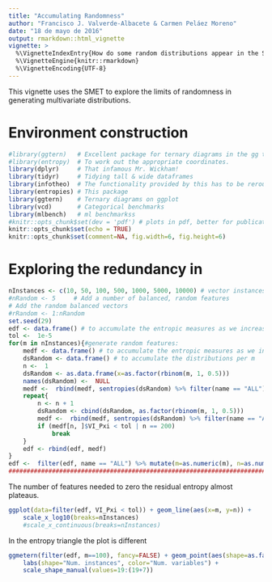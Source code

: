 ```yaml
---
title: "Accumulating Randomness"
author: "Francisco J. Valverde-Albacete & Carmen Peláez Moreno"
date: "18 de mayo de 2016"
output: rmarkdown::html_vignette
vignette: >
  %\VignetteIndexEntry{How do some random distributions appear in the SMET}
  %\VignetteEngine{knitr::rmarkdown}
  %\VignetteEncoding{UTF-8}
---
```



This vignette uses the SMET to explore the limits of randomness in generating multivariate distributions. 


# Environment construction

```r
#library(ggtern)   # Excellent package for ternary diagrams in the gg tradition
#library(entropy)  # To work out the appropriate coordinates.
library(dplyr)     # That infamous Mr. Wickham!
library(tidyr)     # Tidying tall & wide dataframes
library(infotheo)  # The functionality provided by this has to be rerouted through entropies
library(entropies) # This package
library(ggtern)    # Ternary diagrams on ggplot
library(vcd)       # Categorical benchmarks
library(mlbench)   # ml benchmarkss
#knitr::opts_chunk$set(dev = 'pdf') # plots in pdf, better for publication
knitr::opts_chunk$set(echo = TRUE)
knitr::opts_chunk$set(comment=NA, fig.width=6, fig.height=6)
```


# Exploring the redundancy in 

```r
nInstances <- c(10, 50, 100, 500, 1000, 5000, 10000) # vector instances
#nRandom <- 5     # Add a number of balanced, random features
# Add the random balanced vectors
#rRandom <- 1:nRandom
set.seed(29)
edf <- data.frame() # to accumulate the entropic measures as we increase.
tol <-  1e-5
for(m in nInstances){#generate random features: 
    medf <- data.frame() # to accumulate the entropic measures as we increase.
    dsRandom <- data.frame() # to accumulate the distributions per m
    n <-  1
    dsRandom <- as.data.frame(x=as.factor(rbinom(m, 1, 0.5)))
    names(dsRandom) <-  NULL
    medf <-  rbind(medf, sentropies(dsRandom) %>% filter(name == "ALL") %>% mutate(m, n))
    repeat{
        n <- n + 1
        dsRandom <- cbind(dsRandom, as.factor(rbinom(m, 1, 0.5)))
        medf <-  rbind(medf, sentropies(dsRandom) %>% filter(name == "ALL") %>% mutate(m, n))
        if (medf[n, ]$VI_Pxi < tol | n == 200)
            break
    }
    edf <- rbind(edf, medf)
}
edf <-  filter(edf, name == "ALL") %>% mutate(m=as.numeric(m), n=as.numeric(n))
##########################################################################################
```


The number of features needed to zero the residual entropy almost plateaus. 

```r

ggplot(data=filter(edf, VI_Pxi < tol)) + geom_line(aes(x=m, y=n)) +
    scale_x_log10(breaks=nInstances)
    #scale_x_continuous(breaks=nInstances)
```

In the entropy triangle the plot is different

```r
ggmetern(filter(edf, m==100), fancy=FALSE) + geom_point(aes(shape=as.factor(m), color=n)) + 
    labs(shape="Num. instances", color="Num. variables") + 
    scale_shape_manual(values=19:(19+7))
```


